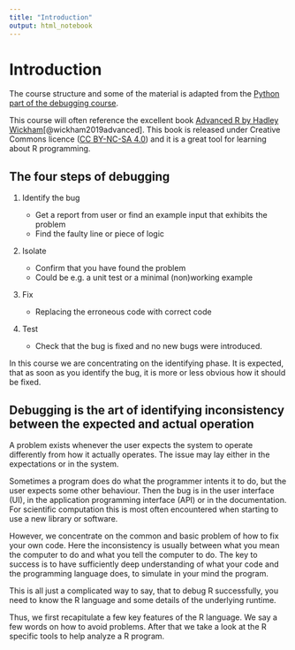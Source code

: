```yaml
---
title: "Introduction"
output: html_notebook
---
```


# Introduction {#intro}

The course structure and some of the material is adapted from the
[Python part of the debugging course](https://aaltoscicomp.github.io/python-debugging).

This course will often reference the excellent book [Advanced R by Hadley Wickham](https://adv-r.hadley.nz/)[@wickham2019advanced].
This book is released under Creative Commons licence
([CC BY-NC-SA 4.0](https://creativecommons.org/licenses/by-nc-sa/4.0/>`_))
and it is a great tool for learning about R programming.

## The four steps of debugging

1. Identify the bug

   - Get a report from user or find an example input that exhibits the problem
   - Find the faulty line or piece of logic

2. Isolate

   - Confirm that you have found the problem
   - Could be e.g. a unit test or a minimal (non)working example

3. Fix

   - Replacing the erroneous code with correct code

4. Test

   - Check that the bug is fixed and no new bugs were introduced.

In this course we are concentrating on the identifying phase. It is expected, that as soon as you identify the bug, it is more or less obvious how it should be fixed.

## Debugging is the art of identifying inconsistency between the expected and actual operation

A problem exists whenever the user expects the system to operate differently from how it actually operates. The issue may lay either in the expectations or in the system.

Sometimes a program does do what the programmer intents it to do, but the user expects some other behaviour. Then the bug is in the user interface (UI), in the application programming interface (API) or in the documentation. For scientific computation this is most often encountered when starting to use a new library or software.

However, we concentrate on the common and basic problem of how to fix your own code. Here the inconsistency is usually between what you mean the computer to do and what you tell the computer to do.
The key to success is to have sufficiently deep understanding of what your code and the programming language does, to simulate in your mind the program.

This is all just a complicated way to say, that to debug R successfully, you need to know the R language and some details of the underlying runtime.

Thus, we first recapitulate a few key features of the R language. We say a few words on how to avoid problems. After that we take a look at the R specific tools to help analyze a R program. 


